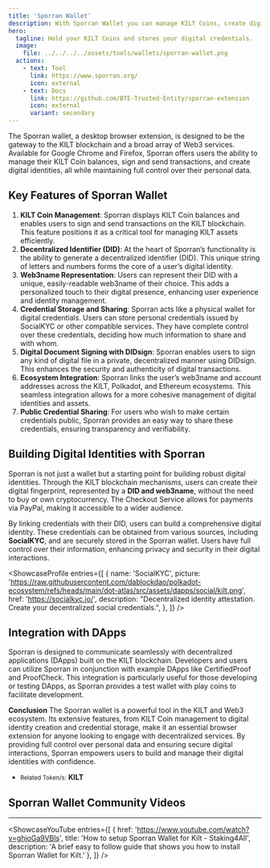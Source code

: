 ```yaml
---
title: 'Sporran Wallet'
description: With Sporran Wallet you can manage KILT Coins, create digital identities, and sign documents securely with this browser extension
hero:
  tagline: Hold your KILT Coins and stores your digital credentials.
  image: 
    file: ../../../../assets/tools/wallets/sporran-wallet.png
  actions:
    - text: Tool
      link: https://www.sporran.org/
      icon: external
    - text: Docs
      link: https://github.com/BTE-Trusted-Entity/sporran-extension
      icon: external
      variant: secondary
---
```



The Sporran wallet, a desktop browser extension, is designed to be the gateway to the KILT blockchain and a broad array of Web3 services. 
Available for Google Chrome and Firefox, Sporran offers users the ability to manage their KILT Coin balances, sign and send transactions, and create digital identities, all while maintaining full control over their personal data.

## Key Features of Sporran Wallet
1. **KILT Coin Management**: Sporran displays KILT Coin balances and enables users to sign and send transactions on the KILT blockchain. This feature positions it as a critical tool for managing KILT assets efficiently.
2. **Decentralized Identifier (DID)**: At the heart of Sporran’s functionality is the ability to generate a decentralized identifier (DID). This unique string of letters and numbers forms the core of a user’s digital identity.
3. **Web3name Representation**: Users can represent their DID with a unique, easily-readable web3name of their choice. This adds a personalized touch to their digital presence, enhancing user experience and identity management.
4. **Credential Storage and Sharing**: Sporran acts like a physical wallet for digital credentials. Users can store personal credentials issued by SocialKYC or other compatible services. They have complete control over these credentials, deciding how much information to share and with whom.
5. **Digital Document Signing with DIDsign**: Sporran enables users to sign any kind of digital file in a private, decentralized manner using DIDsign. This enhances the security and authenticity of digital transactions.
6. **Ecosystem Integration**: Sporran links the user’s web3name and account addresses across the KILT, Polkadot, and Ethereum ecosystems. This seamless integration allows for a more cohesive management of digital identities and assets.
7. **Public Credential Sharing**: For users who wish to make certain credentials public, Sporran provides an easy way to share these credentials, ensuring transparency and verifiability.

## Building Digital Identities with Sporran
Sporran is not just a wallet but a starting point for building robust digital identities. 
Through the KILT blockchain mechanisms, users can create their digital fingerprint, represented by a **DID and web3name**, without the need to buy or own cryptocurrency. 
The Checkout Service allows for payments via PayPal, making it accessible to a wider audience.

By linking credentials with their DID, users can build a comprehensive digital identity.
These credentials can be obtained from various sources, including **SocialKYC**, and are securely stored in the Sporran wallet. 
Users have full control over their information, enhancing privacy and security in their digital interactions.

<ShowcaseProfile
  entries={[
    {
      name: 'SocialKYC',
      picture: 'https://raw.githubusercontent.com/dablockdao/polkadot-ecosystem/refs/heads/main/dot-atlas/src/assets/dapps/social/kilt.png',
      href: 'https://socialkyc.io/',
      description:
        "Decentralized identity attestation. Create your decentralized social credentials.",
    },
  ]}
/>

## Integration with DApps
Sporran is designed to communicate seamlessly with decentralized applications (DApps) built on the KILT blockchain. 
Developers and users can utilize Sporran in conjunction with example DApps like CertifiedProof and ProofCheck. 
This integration is particularly useful for those developing or testing DApps, as Sporran provides a test wallet with play coins to facilitate development.

**Conclusion**
The Sporran wallet is a powerful tool in the KILT and Web3 ecosystem. Its extensive features, from KILT Coin management to digital identity creation and credential storage, make it an essential browser extension for anyone looking to engage with decentralized services. By providing full control over personal data and ensuring secure digital interactions, Sporran empowers users to build and manage their digital identities with confidence.
- <small>Related Token/s:</small> **KILT**


## Sporran Wallet Community Videos
------------
<ShowcaseYouTube
  entries={[
        {
      href: 'https://www.youtube.com/watch?v=ghjoGa9VBls',
      title: 'How to setup Sporran Wallet for Kilt - Staking4All',
      description: 'A brief easy to follow guide that shows you how to install Sporran Wallet for Kilt.'
    },
  ]} />
